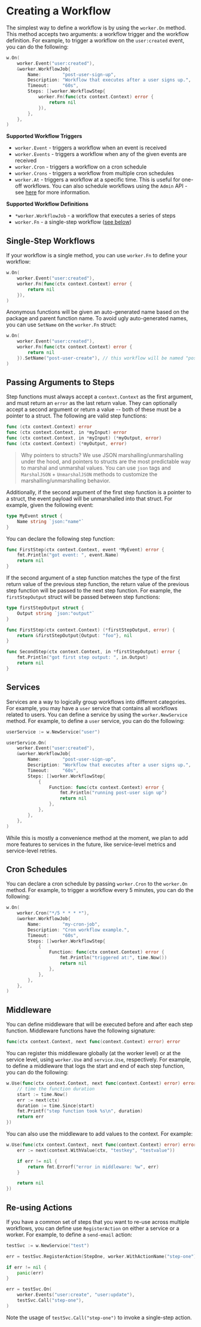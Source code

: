 # Creating a Workflow

The simplest way to define a workflow is by using the `worker.On` method. This method accepts two arguments: a workflow trigger and the workflow definition. For example, to trigger a workflow on the `user:created` event, you can do the following:

```go
w.On(
    worker.Event("user:created"), 
    &worker.WorkflowJob{
        Name:        "post-user-sign-up",
        Description: "Workflow that executes after a user signs up.",
        Timeout:     "60s",
        Steps: []worker.WorkflowStep{
            worker.Fn(func(ctx context.Context) error {
                return nil
            }),
        },
    },
)
```

**Supported Workflow Triggers**

- `worker.Event` - triggers a workflow when an event is received
- `worker.Events` - triggers a workflow when any of the given events are received
- `worker.Cron` - triggers a workflow on a cron schedule
- `worker.Crons` - triggers a workflow from multiple cron schedules
- `worker.At` - triggers a workflow at a specific time. This is useful for one-off workflows. You can also schedule workflows using the `Admin` API - see [here](https://docs.hatchet.run/go-sdk/scheduling-workflows) for more information.

**Supported Workflow Definitions**

- `*worker.WorkflowJob` - a workflow that executes a series of steps
- `worker.Fn` - a single-step workflow ([see below](#single-step-workflows))

## Single-Step Workflows

If your workflow is a single method, you can use `worker.Fn` to define your workflow:

```go
w.On(
    worker.Event("user:created"), 
    worker.Fn(func(ctx context.Context) error {
        return nil
    }),
)
```

Anonymous functions will be given an auto-generated name based on the package and parent function name. To avoid ugly auto-generated names, you can use `SetName` on the `worker.Fn` struct:

```go
w.On(
    worker.Event("user:created"), 
    worker.Fn(func(ctx context.Context) error {
        return nil
    }).SetName("post-user-create"), // this workflow will be named "post-user-create"
)
```

## Passing Arguments to Steps

Step functions must always accept a `context.Context` as the first argument, and must return an `error` as the last return value. They can optionally accept a second argument or return a value -- both of these must be a pointer to a struct. The following are valid step functions:

```go
func (ctx context.Context) error 
func (ctx context.Context, in *myInput) error
func (ctx context.Context, in *myInput) (*myOutput, error)
func (ctx context.Context) (*myOutput, error)
```

> Why pointers to structs? We use JSON marshalling/unmarshalling under the hood, and pointers to structs are the most predictable way to marshal and unmarshal values. You can use `json` tags and `MarshalJSON` + `UnmarshalJSON` methods to customize the marshalling/unmarshalling behavior.

Additionally, if the second argument of the first step function is a pointer to a struct, the event payload will be unmarshalled into that struct. For example, given the following event:

```go
type MyEvent struct {
    Name string `json:"name"`
}
```

You can declare the following step function:

```go
func FirstStep(ctx context.Context, event *MyEvent) error {
    fmt.Println("got event: ", event.Name)
    return nil
}
```

If the second argument of a step function matches the type of the first return value of the previous step function, the return value of the previous step function will be passed to the next step function. For example, the `firstStepOutput` struct will be passed between step functions:

```go
type firstStepOutput struct {
    Output string `json:"output"`
}

func FirstStep(ctx context.Context) (*firstStepOutput, error) {
    return &firstStepOutput{Output: "foo"}, nil
}

func SecondStep(ctx context.Context, in *firstStepOutput) error {
    fmt.Println("got first step output: ", in.Output)
    return nil
}
```

## Services

Services are a way to logically group workflows into different categories. For example, you may have a `user` service that contains all workflows related to users. You can define a service by using the `worker.NewService` method. For example, to define a `user` service, you can do the following:

```go
userService := w.NewService("user")

userService.On(
    worker.Event("user:created"), 
    &worker.WorkflowJob{
        Name:        "post-user-sign-up",
        Description: "Workflow that executes after a user signs up.",
        Timeout:     "60s",
        Steps: []worker.WorkflowStep{
            {
                Function: func(ctx context.Context) error {
                    fmt.Println("running post-user sign up")
                    return nil
                },
            },
        },
    },
)
```

While this is mostly a convenience method at the moment, we plan to add more features to services in the future, like service-level metrics and service-level retries.

## Cron Schedules

You can declare a cron schedule by passing `worker.Cron` to the `worker.On` method. For example, to trigger a workflow every 5 minutes, you can do the following:

```go
w.On(
    worker.Cron("*/5 * * * *"), 
    &worker.WorkflowJob{
        Name:        "my-cron-job",
        Description: "Cron workflow example.",
        Timeout:     "60s",
        Steps: []worker.WorkflowStep{
            {
                Function: func(ctx context.Context) error {
                    fmt.Println("triggered at:", time.Now())
                    return nil
                },
            },
        },
    },
)
```

## Middleware

You can define middleware that will be executed before and after each step function. Middleware functions have the following signature:

```go
func(ctx context.Context, next func(context.Context) error) error
```

You can register this middleware globally (at the worker level) or at the service level, using `worker.Use` and `service.Use`, respectively. For example, to define a middleware that logs the start and end of each step function, you can do the following:

```go
w.Use(func(ctx context.Context, next func(context.Context) error) error {
    // time the function duration
    start := time.Now()
    err := next(ctx)
    duration := time.Since(start)
    fmt.Printf("step function took %s\n", duration)
    return err
})
```

You can also use the middleware to add values to the context. For example:

```go
w.Use(func(ctx context.Context, next func(context.Context) error) error {
    err := next(context.WithValue(ctx, "testkey", "testvalue"))

    if err != nil {
        return fmt.Errorf("error in middleware: %w", err)
    }

    return nil
})
```

## Re-using Actions

If you have a common set of steps that you want to re-use across multiple workflows, you can define use `RegisterAction` on either a service or a worker. For example, to define a `send-email` action:

```go
testSvc := w.NewService("test")

err = testSvc.RegisterAction(StepOne, worker.WithActionName("step-one"))

if err != nil {
	panic(err)
}

err = testSvc.On(
	worker.Events("user:create", "user:update"),
	testSvc.Call("step-one"),
)
```

Note the usage of `testSvc.Call("step-one")` to invoke a single-step action.